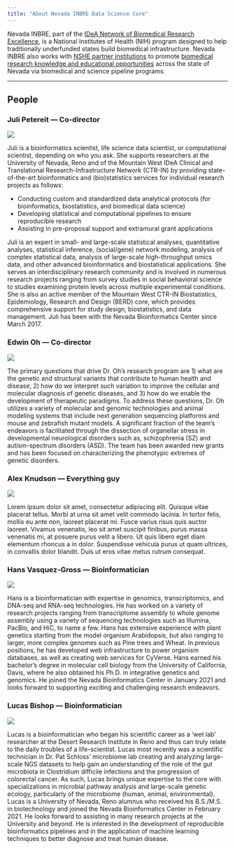 ```yaml
---
title: "About Nevada INBRE Data Science Core"
---
```


Nevada INBRE, part of the [IDeA Network of Biomedical Research Excellence](https://www.nigms.nih.gov/Research/DRCB/IDeA/Pages/INBRE.aspx), is a National Institutes of Health (NIH) program designed to help traditionally underfunded states build biomedical infrastructure. Nevada INBRE also works with [NSHE partner institutions](https://med.unr.edu/inbre/about-us/partner-institutions) to promote [biomedical research knowledge and educational opportunities](https://med.unr.edu/inbre/programs-and-projects) across the state of Nevada via biomedical and science pipeline programs.

---

## People

<div class="people"><!--contains person blocks (fixes formatting)-->

<div class="person">
### Juli Petereit --- Co-director

<img src="img/petereit.jpg">

Juli is a bioinformatics scientist, life science data scientist, or computational scientist, depending on who you ask. She supports researchers at the University of Nevada, Reno and of the Mountain West IDeA Clinical and Translational Research-Infrastructure Network (CTR-IN) by providing state-of-the-art bioinformatics and (bio)statistics services for individual research projects as follows:

- Conducting custom and standardized data analytical protocols (for bioinformatics, biostatistics, and biomedical data science)
- Developing statistical and computational pipelines to ensure reproducible research
- Assisting in pre-proposal support and extramural grant applications

Juli is an expert in small- and large-scale statistical analyses, quantitative analyses, statistical inference, (social/gene) network modeling, analysis of complex statistical data, analysis of large-scale high-throughput omics data, and other advanced bioinformatics and biostatistical applications. She serves an interdisciplinary research community and is involved in numerous research projects ranging from survey studies in social behavioral science to studies examining protein levels across multiple experimental conditions. She is also an active member of the Mountain West CTR-IN Biostatistics, Epidemiology, Research and Design (BERD) core, which provides comprehensive support for study design, biostatistics, and data management. Juli has been with the Nevada Bioinformatics Center since March 2017.

</div>

<div class="person">
### Edwin Oh --- Co-director

<img src="img/EdwinOh.jpg">

The primary questions that drive Dr. Oh’s research program are 1) what are the genetic and structural variants that contribute to human health and disease, 2) how do we interpret such variation to improve the cellular and molecular diagnosis of genetic diseases, and 3) how do we enable the development of therapeutic paradigms. To address these questions, Dr. Oh utilizes a variety of molecular and genomic technologies and animal modeling systems that include next generation sequencing platforms and mouse and zebrafish mutant models. A significant fraction of the team’s endeavors is facilitated through the dissection of organellar stress in developmental neurological disorders such as, schizophrenia (SZ) and autism-spectrum disorders (ASD). The team has been awarded new grants and has been focused on characterizing the phenotypic extremes of genetic disorders.

</div>


<div class="person">
### Alex Knudson --- Everything guy

<img src="img/knudson.jpg">

Lorem ipsum dolor sit amet, consectetur adipiscing elit. Quisque vitae placerat tellus. Morbi at urna sit amet velit commodo lacinia. In tortor felis, mollis eu ante non, laoreet placerat mi. Fusce varius risus quis auctor laoreet. Vivamus venenatis, leo sit amet suscipit finibus, purus massa venenatis mi, at posuere purus velit a libero. Ut quis libero eget diam elementum rhoncus a in dolor. Suspendisse vehicula purus ut quam ultrices, in convallis dolor blandit. Duis ut eros vitae metus rutrum consequat.

</div>

<div class="person">
### Hans Vasquez-Gross --- Bioinformatician

<img src="img/vasquez-gross.jpg">

Hans is a bioinformatician with expertise in genomics, transcriptomics, and DNA-seq and RNA-seq technologies. He has worked on a variety of research projects ranging from transcriptome assembly to whole genome assembly using a variety of sequencing technologies such as Illumina, PacBio, and HiC, to name a few. Hans has extensive experience with plant genetics starting from the model organism Arabidopsis, but also ranging to larger, more complex genomes such as Pine trees and Wheat. In previous positions, he has developed web infrastructure to power organism databases, as well as creating web services for CyVerse. Hans earned his bachelor’s degree in molecular cell biology from the University of California, Davis, where he also obtained his Ph.D. in integrative genetics and genomics. He joined the Nevada Bioinformatics Center in January 2021 and looks forward to supporting exciting and challenging research endeavors.

</div>


<div class="person">
### Lucas Bishop --- Bioinformatician

<img src="img/bishop.jpg">

Lucas is a bioinformatician who began his scientific career as a ‘wet lab’ researcher at the Desert Research Institute in Reno and thus can truly relate to the daily troubles of a life-scientist. Lucas most recently was a scientific technician in Dr. Pat Schloss’ microbiome lab creating and analyzing large-scale NGS datasets to help gain an understanding of the role of the gut microbiota in Clostridium difficile infections and the progression of colorectal cancer. As such, Lucas brings unique expertise to the core with specializations in microbial pathway analysis and large-scale genetic ecology, particularly of the microbiome (human, animal, environmental). Lucas is a University of Nevada, Reno alumnus who received his B.S./M.S. in biotechnology and joined the Nevada Bioinformatics Center in February 2021. He looks forward to assisting in many research projects at the University and beyond. He is interested in the development of reproducible bioinformatics pipelines and in the application of machine learning techniques to better diagnose and treat human disease.

</div>

</div><!--end container-->
